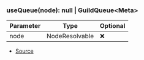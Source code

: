 ### useQueue(node): null \| GuildQueue\<Meta>
| Parameter | Type | Optional |
| ----------- | ----------- | ----------- |
| node | NodeResolvable | ❌ |


- [Source](https://github.com/Androz2091/discord-player/blob/97a849a/packages/discord-player/src/hooks/useQueue.ts#L4)